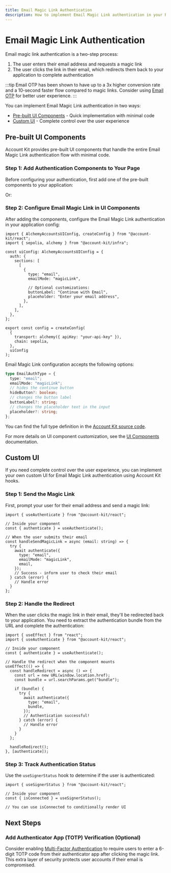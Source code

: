 ```yaml
---
title: Email Magic Link Authentication
description: How to implement Email Magic Link authentication in your React app
---
```



# Email Magic Link Authentication

Email magic link authentication is a two-step process:

1. The user enters their email address and requests a magic link
2. The user clicks the link in their email, which redirects them back to your application to complete authentication

:::tip
Email OTP has been shown to have up to a 3x higher conversion rate and a 10-second faster flow compared to magic links. Consider using [Email OTP](/react/login-methods/email-otp) for better user experience.
:::

You can implement Email Magic Link authentication in two ways:

- [Pre-built UI Components](#pre-built-ui-components) - Quick implementation with minimal code
- [Custom UI](#custom-ui) - Complete control over the user experience

## Pre-built UI Components

Account Kit provides pre-built UI components that handle the entire Email Magic Link authentication flow with minimal code.

### Step 1: Add Authentication Components to Your Page

Before configuring your authentication, first add one of the pre-built components to your application:

<ModalAuthExample />

Or:

<EmbeddedAuthExample />

### Step 2: Configure Email Magic Link in UI Components

After adding the components, configure the Email Magic Link authentication in your application config:

```tsx twoslash
import { AlchemyAccountsUIConfig, createConfig } from "@account-kit/react";
import { sepolia, alchemy } from "@account-kit/infra";

const uiConfig: AlchemyAccountsUIConfig = {
  auth: {
    sections: [
      [
        {
          type: "email",
          emailMode: "magicLink",

          // Optional customizations:
          buttonLabel: "Continue with Email",
          placeholder: "Enter your email address",
        },
      ],
    ],
  },
};

export const config = createConfig(
  {
    transport: alchemy({ apiKey: "your-api-key" }),
    chain: sepolia,
  },
  uiConfig
);
```

Email Magic Link configuration accepts the following options:

```ts
type EmailAuthType = {
  type: "email";
  emailMode: "magicLink";
  // hides the continue button
  hideButton?: boolean;
  // changes the button label
  buttonLabel?: string;
  // changes the placeholder text in the input
  placeholder?: string;
};
```

You can find the full type definition in the [Account Kit source code](https://github.com/alchemyplatform/aa-sdk/blob/main/account-kit/react/src/components/auth/types.ts).

For more details on UI component customization, see the [UI Components](/react/ui-components) documentation.

## Custom UI

If you need complete control over the user experience, you can implement your own custom UI for Email Magic Link authentication using Account Kit hooks.

### Step 1: Send the Magic Link

First, prompt your user for their email address and send a magic link:

```tsx twoslash
import { useAuthenticate } from "@account-kit/react";

// Inside your component
const { authenticate } = useAuthenticate();

// When the user submits their email
const handleSendMagicLink = async (email: string) => {
  try {
    await authenticate({
      type: "email",
      emailMode: "magicLink",
      email,
    });
    // Success - inform user to check their email
  } catch (error) {
    // Handle error
  }
};
```

### Step 2: Handle the Redirect

When the user clicks the magic link in their email, they'll be redirected back to your application. You need to extract the authentication bundle from the URL and complete the authentication:

```tsx twoslash
import { useEffect } from "react";
import { useAuthenticate } from "@account-kit/react";

// Inside your component
const { authenticate } = useAuthenticate();

// Handle the redirect when the component mounts
useEffect(() => {
  const handleRedirect = async () => {
    const url = new URL(window.location.href);
    const bundle = url.searchParams.get("bundle");

    if (bundle) {
      try {
        await authenticate({
          type: "email",
          bundle,
        });
        // Authentication successful!
      } catch (error) {
        // Handle error
      }
    }
  };

  handleRedirect();
}, [authenticate]);
```

### Step 3: Track Authentication Status

Use the `useSignerStatus` hook to determine if the user is authenticated:

```tsx twoslash
import { useSignerStatus } from "@account-kit/react";

// Inside your component
const { isConnected } = useSignerStatus();

// You can use isConnected to conditionally render UI
```

## Next Steps

### Add Authenticator App (TOTP) Verification (Optional)

Consider enabling [Multi-Factor Authentication](/react/mfa/setup-mfa) to require users to enter a 6-digit TOTP code from their authenticator app after clicking the magic link. This extra layer of security protects user accounts if their email is compromised.
